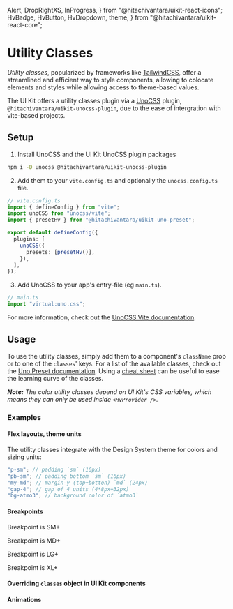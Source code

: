   Alert,
  DropRightXS,
  InProgress,
} from "@hitachivantara/uikit-react-icons";
  HvBadge,
  HvButton,
  HvDropdown,
  theme,
} from "@hitachivantara/uikit-react-core";

<Meta title="Guides/Styling/Utility Classes" />

# Utility Classes

_Utility classes_, popularized by frameworks like [TailwindCSS](https://tailwindcss.com/), offer a streamlined and efficient way to style components, allowing to colocate elements and styles while allowing access to theme-based values.

The UI Kit offers a utility classes plugin via a [UnoCSS](https://unocss.dev) plugin, `@hitachivantara/uikit-unocss-plugin`, due to the ease of intergration with vite-based projects.

## Setup

1. Install UnoCSS and the UI Kit UnoCSS plugin packages

```sh
npm i -D unocss @hitachivantara/uikit-unocss-plugin
```

2. Add them to your `vite.config.ts` and optionally the `unocss.config.ts` file.

```ts
// vite.config.ts
import { defineConfig } from "vite";
import unoCSS from "unocss/vite";
import { presetHv } from "@hitachivantara/uikit-uno-preset";

export default defineConfig({
  plugins: [
    unoCSS({
      presets: [presetHv()],
    }),
  ],
});
```

3. Add UnoCSS to your app's entry-file (eg `main.ts`).

```ts
// main.ts
import "virtual:uno.css";
```

For more information, check out the [UnoCSS Vite documentation](https://unocss.dev/integrations/vite).

## Usage

To use the utility classes, simply add them to a component's `className` prop or to one of the `classes`' keys.
For a list of the available classes, check out the [Uno Preset documentation](https://unocss.dev/presets/uno#rules).
Using a [cheat sheet](https://tailwindcomponents.com/cheatsheet) can be useful to ease the learning curve of the classes.

_**Note:** The color utility classes depend on UI Kit's CSS variables, which means they can only be used inside `<HvProvider />`._

### Examples

#### Flex layouts, theme units

The utility classes integrate with the Design System theme for colors and sizing units:

```js
"p-sm"; // padding `sm` (16px)
"pb-sm"; // padding bottom `sm` (16px)
"my-md"; // margin-y (top+botton) `md` (24px)
"gap-4"; // gap of 4 units (4*8px=32px)
"bg-atmo3"; // background color of `atmo3`
```

<Canvas>
  <Story name="Layout and theme">
    <section className="flex flex-row w-400px justify-center gap-sm p-sm">
      <div className="w-10 h-10 rounded bg-positive" />
      <div className="w-11 h-11 rounded bg-warning" />
      <div className="w-12 h-12 rounded bg-negative" />
    </section>
  </Story>
</Canvas>

#### Breakpoints

<Canvas>
  <Story name="Breakpoints">
    <section className="flex flex-col gap-xs text-atmo4">
      <p className="sm:text-secondary">Breakpoint is SM+</p>
      <p className="md:text-secondary">Breakpoint is MD+</p>
      <p className="lg:text-secondary">Breakpoint is LG+</p>
      <p className="xl:text-secondary">Breakpoint is XL+</p>
    </section>
  </Story>
</Canvas>

#### Overriding `classes` object in UI Kit components

<Canvas>
  <Story name="Overriding classes">
    <HvDropdown
      label="Label"
      values={[{ label: "Val1" }, { label: "Val2" }]}
      classes={{
        root: "w-200px",
        label: "color-primary",
        placeholder: "color-primary",
      }}
    />
  </Story>
</Canvas>

#### Animations

<Canvas>
  <Story name="Animations">
    <div className="flex gap-xs">
      <HvButton icon>
        <DropRightXS className="transition-transform hover:rotate-90" />
      </HvButton>
      <HvButton icon>
        <Alert className="hover:animate-swing" />
      </HvButton>
      <InProgress className="animate-spin" />
    </div>
  </Story>
</Canvas>
